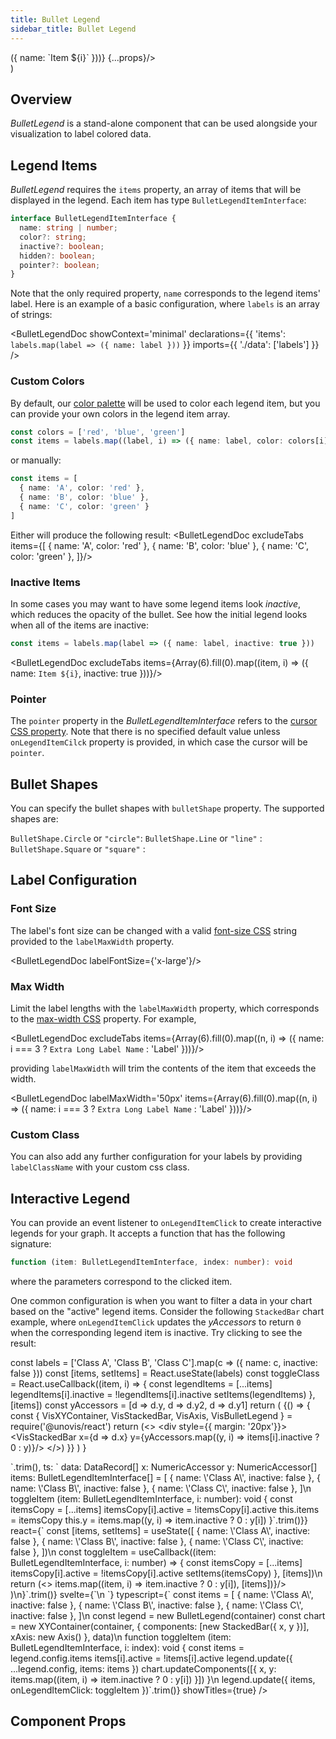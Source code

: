 ```yaml
---
title: Bullet Legend
sidebar_title: Bullet Legend
---
```


  <div className='padded-doc'>
    <DocWrapper
      name='BulletLegend'
      items={Array(6).fill(0).map((_, i) => ({ name: `Item ${i}` }))}
      {...props}/>
  </div>
)


## Overview
_BulletLegend_ is a stand-alone component that can be used alongside your visualization to label colored
data.

## Legend Items
_BulletLegend_ requires the `items` property, an array of items that will be displayed in the legend.
Each item has type `BulletLegendItemInterface`:

```ts
interface BulletLegendItemInterface {
  name: string | number;
  color?: string;
  inactive?: boolean;
  hidden?: boolean;
  pointer?: boolean;
}
```

Note that the only required property, `name` corresponds to the legend items' label.
Here is an example of a basic configuration, where `labels` is an array of strings:

<BulletLegendDoc
  showContext='minimal'
  declarations={{
    'items': `labels.map(label => ({ name: label }))`
  }}
  imports={{
    './data': ['labels']
  }}
/>

### Custom Colors
By default, our [color palette](/docs/guides/theming#color-palette) will be used to color each legend item,
but you can provide your own colors in the legend item array.
```ts
const colors = ['red', 'blue', 'green']
const items = labels.map((label, i) => ({ name: label, color: colors[i] }))
```

or manually:
```ts
const items = [
  { name: 'A', color: 'red' },
  { name: 'B', color: 'blue' },
  { name: 'C', color: 'green' }
]
```
Either will produce the following result:
<BulletLegendDoc excludeTabs items={[
  { name: 'A', color: 'red' },
  { name: 'B', color: 'blue' },
  { name: 'C', color: 'green' },
]}/>

### Inactive Items
In some cases you may want to have some legend items look _inactive_, which reduces the opacity of the bullet.
See how the initial legend looks when all of the items are inactive:
```ts
const items = labels.map(label => ({ name: label, inactive: true }))
```
<BulletLegendDoc excludeTabs items={Array(6).fill(0).map((item, i) => ({ name: `Item ${i}`, inactive: true }))}/>

### Pointer
The `pointer` property in the _BulletLegendItemInterface_ refers to the [cursor CSS property](https://developer.mozilla.org/en-US/docs/Web/CSS/cursor).
Note that there is no specified default value unless `onLegendItemCilck` property is provided, in which case the
cursor will be `pointer`.

## Bullet Shapes
You can specify the bullet shapes with `bulletShape` property. The supported shapes are:

`BulletShape.Circle` or  `"circle"`: <BulletLegendDoc excludeTabs/>
`BulletShape.Line`   or   `"line"` : <BulletLegendDoc excludeTabs bulletShape='line'/>
`BulletShape.Square` or `"square"` : <BulletLegendDoc excludeTabs bulletShape='square'/>

## Label Configuration
### Font Size
The label's font size can be changed with a valid [font-size CSS](https://developer.mozilla.org/en-US/docs/Web/CSS/font-size)
string provided to the `labelMaxWidth` property.

<BulletLegendDoc labelFontSize={'x-large'}/>

### Max Width
Limit the label lengths with the `labelMaxWidth` property, which corresponds to the
[max-width CSS](https://developer.mozilla.org/en-US/docs/Web/CSS/max-width) property. For example,

<BulletLegendDoc
  excludeTabs
  items={Array(6).fill(0).map((n, i) => ({ name: i === 3 ? `Extra Long Label Name` : 'Label' }))}/>

providing `labelMaxWidth` will trim the contents of the item that exceeds the width.

<BulletLegendDoc
  labelMaxWidth='50px'
  items={Array(6).fill(0).map((n, i) => ({ name: i === 3 ? `Extra Long Label Name` : 'Label' }))}/>

### Custom Class
You can also add any further configuration for your labels by providing `labelClassName` with your
custom css class.

## Interactive Legend
You can provide an event listener to `onLegendItemClick` to create interactive legends for your graph.
It accepts a function that has the following signature:
```ts
function (item: BulletLegendItemInterface, index: number): void
```
where the parameters correspond to the clicked item.

One common configuration is when you want to filter a data in your chart based on the "active" legend items.
Consider the following `StackedBar` chart example, where `onLegendItemClick` updates the _yAccessors_
to return `0` when the corresponding legend item is inactive. Try clicking to see the result:

  const labels = ['Class A', 'Class B', 'Class C'].map(c => ({ name: c, inactive: false }))
  const [items, setItems] = React.useState(labels)
  const toggleClass = React.useCallback((item, i) => {
    const legendItems = [...items]
    legendItems[i].inactive = !legendItems[i].inactive
    setItems(legendItems)
  }, [items])
  const yAccessors = [d => d.y, d => d.y2, d => d.y1]
  return (
    <BrowserOnly>{() => {
      const { VisXYContainer, VisStackedBar, VisAxis, VisBulletLegend } = require('@unovis/react')
      return (<>
        <div style={{ margin: '20px'}}>
          <VisBulletLegend items={items} bulletSize='25px' onLegendItemClick={toggleClass}/>
        </div>
        <VisXYContainer data={barData}>
          <VisStackedBar x={d => d.x} y={yAccessors.map((y, i) => items[i].inactive ? 0 : y)}/>
          <VisAxis type='y'/>
        </VisXYContainer>
      </>)
    }}
  </BrowserOnly>
  )
}



<div className='padded-doc'>
<InteractiveLegend/>
<FrameworkTabs
  angular={{
    html: `
<vis-bullet-legend [items]="items" [onLegendItemClick]="toggleItem"></vis-bullet-legend>
<vis-xy-container [data]="data">
  <vis-stacked-bar [x]="x" [y]="y"></vis-stacked-bar>
  <vis-axis type="y"></vis-axis>
</vis-xy-container>`.trim(),
    ts: `
data: DataRecord[]
x: NumericAccessor<DataRecord>
y: NumericAccessor<DataRecord>[]
items: BulletLegendItemInterface[] = [
  { name: \'Class A\', inactive: false },
  { name: \'Class B\', inactive: false },
  { name: \'Class C\', inactive: false },
]\n
toggleItem (item: BulletLegendItemInterface, i: number): void {
  const itemsCopy = [...items]
  itemsCopy[i].active = !itemsCopy[i].active
  this.items = itemsCopy
  this.y = items.map((y, i) => item.inactive ? 0 : y[i])
}`.trim()}}
  react={`
  const [items, setItems] = useState([
    { name: \'Class A\', inactive: false },
    { name: \'Class B\', inactive: false },
    { name: \'Class C\', inactive: false },
  ])\n
  const toggleItem = useCallback((item: BulletLegendItemInterface, i: number) => {
    const itemsCopy = [...items]
    itemsCopy[i].active = !itemsCopy[i].active
    setItems(itemsCopy)
  }, [items])\n
  return (<>
    <VisBulletLegend items={items} onLegendItemClick={toggleItem}/>
    <VisXYContainer data={data}>
      <VisStackedBar x={x} y={useMemo(() => items.map((item, i) => item.inactive ? 0 : y[i]), [items])}/>
      <VisAxis type='y'/>
    </VisXYContainer>
  </>)\n}`.trim()}
  svelte={`<script lang='ts'>
  let data: DataRecord[]
  let x: NumericAccessor<DataRecord>
  let y: NumericAccessor<DataRecord>[]\n
  let items = [
    { name: \'Class A\', inactive: false },
    { name: \'Class B\', inactive: false },
    { name: \'Class C\', inactive: false },
  ])\n
  function toggleItem (item: BulletLegendItemInterface, i: number): void {
    items[i].inactive = !items[i].inactive
    y = items.map((item, i) => item.inactive ? 0 : y[i])
  }
</script>\n
<VisBulletLegend {items} onLegendItemClick={toggleItem}/>
<VisXYContainer data={data}>
  <VisStackedBar x={x} y={y}/>
  <VisAxis type='y'/>
</VisXYContainer>`}
  typescript={`
const items = [
  { name: \'Class A\', inactive: false },
  { name: \'Class B\', inactive: false },
  { name: \'Class C\', inactive: false },
]\n
const legend = new BulletLegend(container)
const chart = new XYContainer<DataRecord>(container, {
  components: [new StackedBar({ x, y })],
  xAxis: new Axis()
}, data)\n
function toggleItem (item: BulletLegendItemInterface, i: index): void {
  const items = legend.config.items
  items[i].active = !items[i].active
  legend.update({ ...legend.config, items: items })
  chart.updateComponents([{ x, y: items.map((item, i) => item.inactive ? 0 : y[i]) }])
}\n
legend.update({ items, onLegendItemClick: toggleItem })`.trim()}
  showTitles={true}
/>
</div>

## Component Props
<PropsTable name="VisBulletLegend"/>

